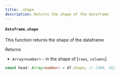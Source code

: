 ```yaml
---
title: .shape
description: Returns the shape of the dataframe
---
```


#### `Dataframe.shape`

This function returns the shape of the dataframe

Returns

- `Array<number>` - in the shape of [`rows`, `columns`]

```typescript
const head: Array<number> = df.shape; // [400, 26]
```

